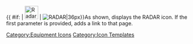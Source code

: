 {{ #if: {{{1|}}} | [[File:Radar.png|36px|link={{{1}}}]] | [[File:Radar.png|RADAR|36px]]}}<noinclude>As shown, displays the RADAR icon.  If the first parameter is provided, adds a link to that page.
[[Category:Equipment Icons]] [[Category:Icon Templates]]</noinclude>